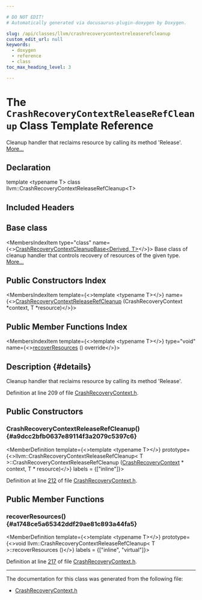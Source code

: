 ```yaml
---

# DO NOT EDIT!
# Automatically generated via docusaurus-plugin-doxygen by Doxygen.

slug: /api/classes/llvm/crashrecoverycontextreleaserefcleanup
custom_edit_url: null
keywords:
  - doxygen
  - reference
  - class
toc_max_heading_level: 3

---
```





# The `CrashRecoveryContextReleaseRefCleanup` Class Template Reference

<DoxygenPage pluginConfig={pluginConfig}>

Cleanup handler that reclaims resource by calling its method &#39;Release&#39;. <a href="#details">More...</a>

## Declaration

<CodeBlock>template &lt;typename T&gt;
class llvm::CrashRecoveryContextReleaseRefCleanup&lt;T&gt;</CodeBlock>

## Included Headers

<IncludesList>
<IncludesListItem
  filePath="llvm/Support/CrashRecoveryContext.h"
  permalink="/docs/api/files/include/include/llvm/include/llvm/support/crashrecoverycontext-h"
  isLocal="true" />
</IncludesList>

## Base class

<MembersIndex>

<MembersIndexItem
  type="class"
  name={<><a href="/docs/api/classes/llvm/crashrecoverycontextcleanupbase">CrashRecoveryContextCleanupBase&lt;Derived, T&gt;</a></>}>
Base class of cleanup handler that controls recovery of resources of the given type. <a href="/docs/api/classes/llvm/crashrecoverycontextcleanupbase/#details">More...</a>
</MembersIndexItem>

</MembersIndex>

## Public Constructors Index

<MembersIndex>

<MembersIndexItem
  template={<>template &lt;typename T&gt;</>}
  name={<><a href="#a9dcc2bfb0637e89114f3a2079c5397c6">CrashRecoveryContextReleaseRefCleanup</a> (CrashRecoveryContext &#42;context, T &#42;resource)</>}>
</MembersIndexItem>

</MembersIndex>

## Public Member Functions Index

<MembersIndex>

<MembersIndexItem
  template={<>template &lt;typename T&gt;</>}
  type="void"
  name={<><a href="#a1748ce5a65342ddf29ae81c893a44fa5">recoverResources</a> () override</>}>
</MembersIndexItem>

</MembersIndex>

## Description {#details}

Cleanup handler that reclaims resource by calling its method &#39;Release&#39;.

Definition at line 209 of file <a href="/docs/api/files/include/include/llvm/include/llvm/support/crashrecoverycontext-h">CrashRecoveryContext.h</a>.

<SectionDefinition>

## Public Constructors

### CrashRecoveryContextReleaseRefCleanup() {#a9dcc2bfb0637e89114f3a2079c5397c6}

<MemberDefinition
  template={<>template &lt;typename T&gt;</>}
  prototype={<>llvm::CrashRecoveryContextReleaseRefCleanup&lt; T &gt;::CrashRecoveryContextReleaseRefCleanup (<a href="/docs/api/classes/llvm/crashrecoverycontext">CrashRecoveryContext</a> &#42; context, T &#42; resource)</>}
  labels = {["inline"]}>

Definition at line <a href="/docs/api/files/include/include/llvm/include/llvm/support/crashrecoverycontext-h/#l00212">212</a> of file <a href="/docs/api/files/include/include/llvm/include/llvm/support/crashrecoverycontext-h">CrashRecoveryContext.h</a>.
</MemberDefinition>

</SectionDefinition>

<SectionDefinition>

## Public Member Functions

### recoverResources() {#a1748ce5a65342ddf29ae81c893a44fa5}

<MemberDefinition
  template={<>template &lt;typename T&gt;</>}
  prototype={<>void llvm::CrashRecoveryContextReleaseRefCleanup&lt; T &gt;::recoverResources ()</>}
  labels = {["inline", "virtual"]}>

Definition at line <a href="/docs/api/files/include/include/llvm/include/llvm/support/crashrecoverycontext-h/#l00217">217</a> of file <a href="/docs/api/files/include/include/llvm/include/llvm/support/crashrecoverycontext-h">CrashRecoveryContext.h</a>.
</MemberDefinition>

</SectionDefinition>

<hr/>

The documentation for this class was generated from the following file:

<ul>
<li><a href="/docs/api/files/include/include/llvm/include/llvm/support/crashrecoverycontext-h">CrashRecoveryContext.h</a></li>
</ul>

</DoxygenPage>
